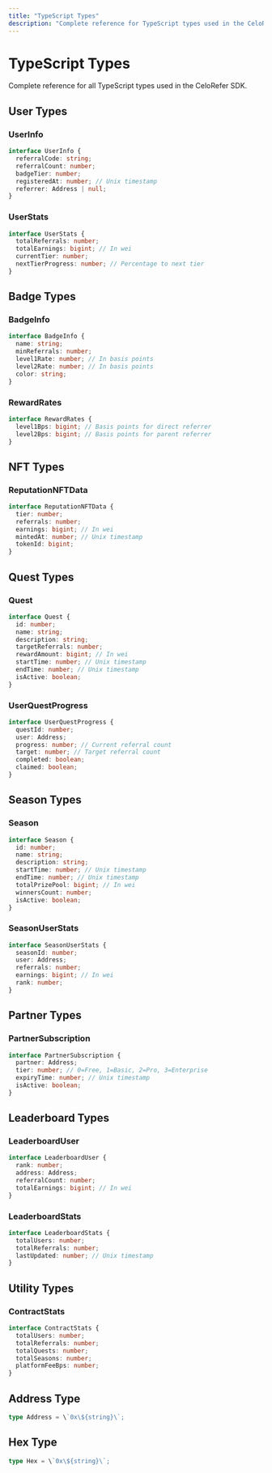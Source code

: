 ```yaml
---
title: "TypeScript Types"
description: "Complete reference for TypeScript types used in the CeloRefer SDK"
---
```


# TypeScript Types

Complete reference for all TypeScript types used in the CeloRefer SDK.

## User Types

### UserInfo

```typescript
interface UserInfo {
  referralCode: string;
  referralCount: number;
  badgeTier: number;
  registeredAt: number; // Unix timestamp
  referrer: Address | null;
}
```

### UserStats

```typescript
interface UserStats {
  totalReferrals: number;
  totalEarnings: bigint; // In wei
  currentTier: number;
  nextTierProgress: number; // Percentage to next tier
}
```

## Badge Types

### BadgeInfo

```typescript
interface BadgeInfo {
  name: string;
  minReferrals: number;
  level1Rate: number; // In basis points
  level2Rate: number; // In basis points
  color: string;
}
```

### RewardRates

```typescript
interface RewardRates {
  level1Bps: bigint; // Basis points for direct referrer
  level2Bps: bigint; // Basis points for parent referrer
}
```

## NFT Types

### ReputationNFTData

```typescript
interface ReputationNFTData {
  tier: number;
  referrals: number;
  earnings: bigint; // In wei
  mintedAt: number; // Unix timestamp
  tokenId: bigint;
}
```

## Quest Types

### Quest

```typescript
interface Quest {
  id: number;
  name: string;
  description: string;
  targetReferrals: number;
  rewardAmount: bigint; // In wei
  startTime: number; // Unix timestamp
  endTime: number; // Unix timestamp
  isActive: boolean;
}
```

### UserQuestProgress

```typescript
interface UserQuestProgress {
  questId: number;
  user: Address;
  progress: number; // Current referral count
  target: number; // Target referral count
  completed: boolean;
  claimed: boolean;
}
```

## Season Types

### Season

```typescript
interface Season {
  id: number;
  name: string;
  description: string;
  startTime: number; // Unix timestamp
  endTime: number; // Unix timestamp
  totalPrizePool: bigint; // In wei
  winnersCount: number;
  isActive: boolean;
}
```

### SeasonUserStats

```typescript
interface SeasonUserStats {
  seasonId: number;
  user: Address;
  referrals: number;
  earnings: bigint; // In wei
  rank: number;
}
```

## Partner Types

### PartnerSubscription

```typescript
interface PartnerSubscription {
  partner: Address;
  tier: number; // 0=Free, 1=Basic, 2=Pro, 3=Enterprise
  expiryTime: number; // Unix timestamp
  isActive: boolean;
}
```

## Leaderboard Types

### LeaderboardUser

```typescript
interface LeaderboardUser {
  rank: number;
  address: Address;
  referralCount: number;
  totalEarnings: bigint; // In wei
}
```

### LeaderboardStats

```typescript
interface LeaderboardStats {
  totalUsers: number;
  totalReferrals: number;
  lastUpdated: number; // Unix timestamp
}
```

## Utility Types

### ContractStats

```typescript
interface ContractStats {
  totalUsers: number;
  totalReferrals: number;
  totalQuests: number;
  totalSeasons: number;
  platformFeeBps: number;
}
```

## Address Type

```typescript
type Address = \`0x\${string}\`;
```

## Hex Type

```typescript
type Hex = \`0x\${string}\`;
```